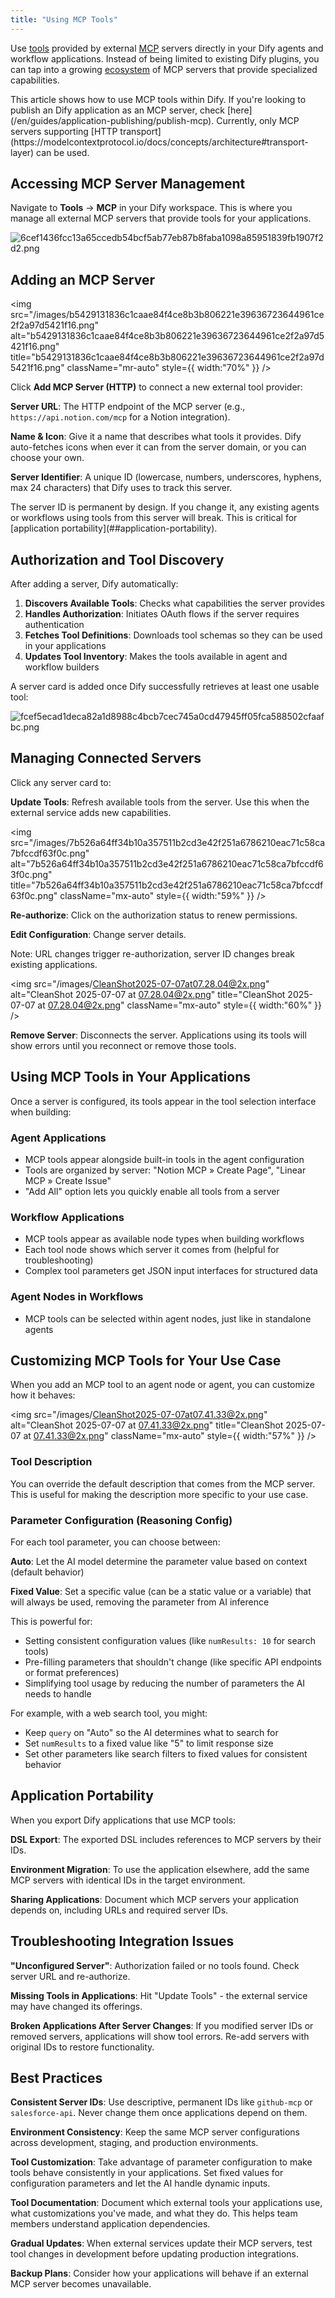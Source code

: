 ```yaml
---
title: "Using MCP Tools"
---
```


Use [tools](https://modelcontextprotocol.io/docs/concepts/tools) provided by external [MCP](https://modelcontextprotocol.io/introduction) servers directly in your Dify agents and workflow applications. Instead of being limited to existing Dify plugins, you can tap into a growing [ecosystem](https://mcpservers.org/) of MCP servers that provide specialized capabilities.

<Note>
  This article shows how to use MCP tools within Dify. If you're looking to publish an Dify application as an MCP server, check [here](/en/guides/application-publishing/publish-mcp).
</Note>

<Info>
  Currently, only MCP servers supporting [HTTP transport](https://modelcontextprotocol.io/docs/concepts/architecture#transport-layer) can be used.
</Info>

## Accessing MCP Server Management

Navigate to **Tools** → **MCP** in your Dify workspace. This is where you manage all external MCP servers that provide tools for your applications.

![6cef1436fcc13a65ccedb54bcf5ab77eb87b8faba1098a85951839fb1907f2d2.png](/images/6cef1436fcc13a65ccedb54bcf5ab77eb87b8faba1098a85951839fb1907f2d2.png)

## Adding an MCP Server

<img
  src="/images/b5429131836c1caae84f4ce8b3b806221e39636723644961ce2f2a97d5421f16.png"
  alt="b5429131836c1caae84f4ce8b3b806221e39636723644961ce2f2a97d5421f16.png"
  title="b5429131836c1caae84f4ce8b3b806221e39636723644961ce2f2a97d5421f16.png"
  className="mr-auto"
  style={{ width:"70%" }}
/>

Click **Add MCP Server (HTTP)** to connect a new external tool provider:

**Server URL**: The HTTP endpoint of the MCP server (e.g., `https://api.notion.com/mcp` for a Notion integration).

**Name & Icon**: Give it a name that describes what tools it provides. Dify auto-fetches icons when ever it can from the server domain, or you can choose your own.

**Server Identifier**: A unique ID (lowercase, numbers, underscores, hyphens, max 24 characters) that Dify uses to track this server.

<Warning>
  The server ID is permanent by design. If you change it, any existing agents or workflows using tools from this server will break. This is critical for [application portability](##application-portability).
</Warning>

## Authorization and Tool Discovery

After adding a server, Dify automatically:

1. **Discovers Available Tools**: Checks what capabilities the server provides
2. **Handles Authorization**: Initiates OAuth flows if the server requires authentication
3. **Fetches Tool Definitions**: Downloads tool schemas so they can be used in your applications
4. **Updates Tool Inventory**: Makes the tools available in agent and workflow builders

A server card is added once Dify successfully retrieves at least one usable tool:

![fcef5ecad1deca82a1d8988c4bcb7cec745a0cd47945ff05fca588502cfaafbc.png](/images/fcef5ecad1deca82a1d8988c4bcb7cec745a0cd47945ff05fca588502cfaafbc.png)

## Managing Connected Servers

Click any server card to:

**Update Tools**: Refresh available tools from the server. Use this when the external service adds new capabilities.

<img
  src="/images/7b526a64ff34b10a357511b2cd3e42f251a6786210eac71c58ca7bfccdf63f0c.png"
  alt="7b526a64ff34b10a357511b2cd3e42f251a6786210eac71c58ca7bfccdf63f0c.png"
  title="7b526a64ff34b10a357511b2cd3e42f251a6786210eac71c58ca7bfccdf63f0c.png"
  className="mx-auto"
  style={{ width:"59%" }}
/>

**Re-authorize**: Click on the authorization status to renew permissions.

**Edit Configuration**: Change server details.

<Warning>
  Note: URL changes trigger re-authorization, server ID changes break existing applications.
</Warning>

<img
  src="/images/CleanShot2025-07-07at07.28.04@2x.png"
  alt="CleanShot 2025-07-07 at 07.28.04@2x.png"
  title="CleanShot 2025-07-07 at 07.28.04@2x.png"
  className="mx-auto"
  style={{ width:"60%" }}
/>

**Remove Server**: Disconnects the server. Applications using its tools will show errors until you reconnect or remove those tools.

## Using MCP Tools in Your Applications

Once a server is configured, its tools appear in the tool selection interface when building:

### Agent Applications

- MCP tools appear alongside built-in tools in the agent configuration
- Tools are organized by server: "Notion MCP » Create Page", "Linear MCP » Create Issue"
- "Add All" option lets you quickly enable all tools from a server

### Workflow Applications

- MCP tools appear as available node types when building workflows
- Each tool node shows which server it comes from (helpful for troubleshooting)
- Complex tool parameters get JSON input interfaces for structured data

### Agent Nodes in Workflows

- MCP tools can be selected within agent nodes, just like in standalone agents

## Customizing MCP Tools for Your Use Case

When you add an MCP tool to an agent node or agent, you can customize how it behaves:

<img
  src="/images/CleanShot2025-07-07at07.41.33@2x.png"
  alt="CleanShot 2025-07-07 at 07.41.33@2x.png"
  title="CleanShot 2025-07-07 at 07.41.33@2x.png"
  className="mx-auto"
  style={{ width:"57%" }}
/>

### Tool Description

You can override the default description that comes from the MCP server. This is useful for making the description more specific to your use case.

### Parameter Configuration (Reasoning Config)

For each tool parameter, you can choose between:

**Auto**: Let the AI model determine the parameter value based on context (default behavior)

**Fixed Value**: Set a specific value (can be a static value or a variable) that will always be used, removing the parameter from AI inference

This is powerful for:

- Setting consistent configuration values (like `numResults: 10` for search tools)
- Pre-filling parameters that shouldn't change (like specific API endpoints or format preferences)
- Simplifying tool usage by reducing the number of parameters the AI needs to handle

For example, with a web search tool, you might:

- Keep `query` on "Auto" so the AI determines what to search for
- Set `numResults` to a fixed value like "5" to limit response size
- Set other parameters like search filters to fixed values for consistent behavior

## Application Portability

When you export Dify applications that use MCP tools:

**DSL Export**: The exported DSL includes references to MCP servers by their IDs.

**Environment Migration**: To use the application elsewhere, add the same MCP servers with identical IDs in the target environment.

**Sharing Applications**: Document which MCP servers your application depends on, including URLs and required server IDs.

## Troubleshooting Integration Issues

**"Unconfigured Server"**: Authorization failed or no tools found. Check server URL and re-authorize.

**Missing Tools in Applications**: Hit "Update Tools" - the external service may have changed its offerings.

**Broken Applications After Server Changes**: If you modified server IDs or removed servers, applications will show tool errors. Re-add servers with original IDs to restore functionality.

## Best Practices

**Consistent Server IDs**: Use descriptive, permanent IDs like `github-mcp` or `salesforce-api`. Never change them once applications depend on them.

**Environment Consistency**: Keep the same MCP server configurations across development, staging, and production environments.

**Tool Customization**: Take advantage of parameter configuration to make tools behave consistently in your applications. Set fixed values for configuration parameters and let the AI handle dynamic inputs.

**Tool Documentation**: Document which external tools your applications use, what customizations you've made, and what they do. This helps team members understand application dependencies.

**Gradual Updates**: When external services update their MCP servers, test tool changes in development before updating production integrations.

**Backup Plans**: Consider how your applications will behave if an external MCP server becomes unavailable.

